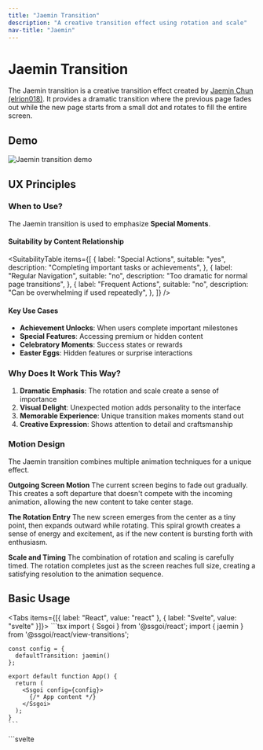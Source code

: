 ```yaml
---
title: "Jaemin Transition"
description: "A creative transition effect using rotation and scale"
nav-title: "Jaemin"
---
```


# Jaemin Transition

The Jaemin transition is a creative transition effect created by [Jaemin Chun (elrion018)](https://github.com/elrion018). It provides a dramatic transition where the previous page fades out while the new page starts from a small dot and rotates to fill the entire screen.

## Demo

<div style={{ display: 'flex', justifyContent: 'center', margin: '2rem 0' }}>
  <img src="/view-transitions/jaemin.gif" alt="Jaemin transition demo" style={{ maxWidth: '100%', borderRadius: '0.5rem' }} />
</div>

## UX Principles

### When to Use?

The Jaemin transition is used to emphasize **Special Moments**.

#### Suitability by Content Relationship

<SuitabilityTable
  items={[
    {
      label: "Special Actions",
      suitable: "yes",
      description: "Completing important tasks or achievements",
    },
    {
      label: "Regular Navigation",
      suitable: "no",
      description: "Too dramatic for normal page transitions",
    },
    {
      label: "Frequent Actions",
      suitable: "no",
      description: "Can be overwhelming if used repeatedly",
    },
  ]}
/>

#### Key Use Cases

- **Achievement Unlocks**: When users complete important milestones
- **Special Features**: Accessing premium or hidden content
- **Celebratory Moments**: Success states or rewards
- **Easter Eggs**: Hidden features or surprise interactions

### Why Does It Work This Way?

1. **Dramatic Emphasis**: The rotation and scale create a sense of importance
2. **Visual Delight**: Unexpected motion adds personality to the interface
3. **Memorable Experience**: Unique transition makes moments stand out
4. **Creative Expression**: Shows attention to detail and craftsmanship

### Motion Design

The Jaemin transition combines multiple animation techniques for a unique effect.

**Outgoing Screen Motion**
The current screen begins to fade out gradually. This creates a soft departure that doesn't compete with the incoming animation, allowing the new content to take center stage.

**The Rotation Entry**
The new screen emerges from the center as a tiny point, then expands outward while rotating. This spiral growth creates a sense of energy and excitement, as if the new content is bursting forth with enthusiasm.

**Scale and Timing**
The combination of rotation and scaling is carefully timed. The rotation completes just as the screen reaches full size, creating a satisfying resolution to the animation sequence.

## Basic Usage

<Tabs items={[{ label: "React", value: "react" }, { label: "Svelte", value: "svelte" }]}>
  <TabPanel value="react">
    ```tsx
    import { Ssgoi } from '@ssgoi/react';
    import { jaemin } from '@ssgoi/react/view-transitions';

    const config = {
      defaultTransition: jaemin()
    };

    export default function App() {
      return (
        <Ssgoi config={config}>
          {/* App content */}
        </Ssgoi>
      );
    }
    ```

  </TabPanel>
  <TabPanel value="svelte">
    ```svelte
    <script>
      import { Ssgoi } from '@ssgoi/svelte';
      import { jaemin } from '@ssgoi/svelte/view-transitions';

      const config = {
        defaultTransition: jaemin()
      };
    </script>

    <Ssgoi {config}>
      <slot />
    </Ssgoi>
    ```

  </TabPanel>
</Tabs>

## Configuration Options

```typescript
jaemin({
  duration?: number;  // Animation duration in milliseconds (default: 800)
  rotation?: number;  // Rotation degrees (default: 720)
  scale?: {
    from: number;     // Starting scale (default: 0)
    to: number;       // Ending scale (default: 1)
  };
})
```

## Practical Examples

### 1. Achievement Unlock

<Tabs items={[{ label: "React", value: "react" }, { label: "Svelte", value: "svelte" }]}>
  <TabPanel value="react">
    ```tsx
    const config = {
      transitions: [
        {
          from: '/challenge-complete',
          to: '/achievement',
          transition: jaemin({ duration: 1000 })
        }
      ]
    };
    ```
  </TabPanel>
  <TabPanel value="svelte">
    ```svelte
    <script>
      const config = {
        transitions: [
          {
            from: '/challenge-complete',
            to: '/achievement',
            transition: jaemin({ duration: 1000 })
          }
        ]
      };
    </script>
    ```
  </TabPanel>
</Tabs>

### 2. Premium Feature Access

<Tabs items={[{ label: "React", value: "react" }, { label: "Svelte", value: "svelte" }]}>
  <TabPanel value="react">
    ```tsx
    const config = {
      transitions: [
        {
          from: '/upgrade',
          to: '/premium-features',
          transition: jaemin({ rotation: 1080 })
        }
      ]
    };
    ```
  </TabPanel>
  <TabPanel value="svelte">
    ```svelte
    <script>
      const config = {
        transitions: [
          {
            from: '/upgrade',
            to: '/premium-features',
            transition: jaemin({ rotation: 1080 })
          }
        ]
      };
    </script>
    ```
  </TabPanel>
</Tabs>

## Accessibility

- Respects `prefers-reduced-motion` settings
- Screen readers announce content changes appropriately
- Keyboard navigation remains functional during transitions

## Best Practices

### ✅ DO

- Use for truly special moments
- Reserve for achievements and rewards
- Apply to easter eggs and surprises
- Use sparingly for maximum impact

### ❌ DON'T

- Don't use for regular navigation
- Avoid in frequently accessed areas
- Don't apply to error states
- Never use for critical user flows

## Performance Notes

The Jaemin transition uses GPU-accelerated transforms for smooth performance. However, due to its complex animation, consider:

- Testing on lower-end devices
- Providing a simpler fallback for performance-constrained environments
- Using the `prefers-reduced-motion` media query for accessibility